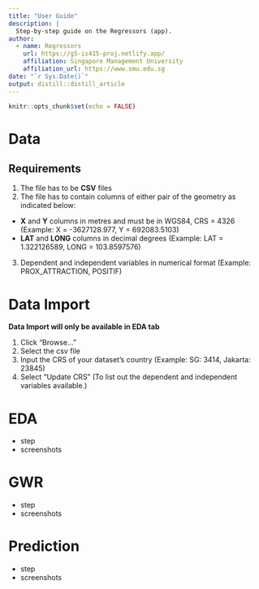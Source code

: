 ```yaml
---
title: "User Guide"
description: |
  Step-by-step guide on the Regressors (app).
author:
  - name: Regressors
    url: https://g5-is415-proj.netlify.app/
    affiliation: Singapore Management University
    affiliation_url: https://www.smu.edu.sg
date: "`r Sys.Date()`"
output: distill::distill_article
---
```


```r
knitr::opts_chunk$set(echo = FALSE)
```


# Data

## Requirements

1. The file has to be **CSV** files
2. The file has to contain columns of either pair of the geometry as indicated below:
  - **X** and **Y** columns in metres and must be in WGS84, CRS = 4326 (Example: X = -3627128.977, Y = 692083.5103)
  - **LAT** and **LONG**  columns in decimal degrees (Example:  LAT = 1.322126589, LONG = 103.8597576)
3. Dependent and independent variables in numerical format (Example: PROX_ATTRACTION, POSITIF) 

# Data Import

**Data Import will only be available in EDA tab** 

1. Click "Browse..."
2. Select the csv file
3. Input the CRS of your dataset's country (Example: SG: 3414, Jakarta: 23845)
4. Select "Update CRS" (To list out the dependent and independent variables available.)

# EDA

- step
- screenshots

# GWR

- step
- screenshots

# Prediction

- step
- screenshots











